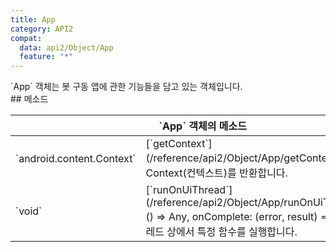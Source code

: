 ```yaml
---
title: App
category: API2
compat:
  data: api2/Object/App
  feature: "*"
---
```


<Section>
  `App` 객체는 봇 구동 앱에 관한 기능들을 담고 있는 객체입니다.
</Section>
<Section>
  ## 메소드

  <Table>
    <Thead>
      <Tr>
        <Th colSpan="2">`App` 객체의 메소드</Th>
      </Tr>
    </Thead>
    <Tbody>
      <Tr>
        <Td><span>`android.content.Context`</span></Td>
        <Td>
          [`getContext`](/reference/api2/Object/App/getContext)`()` \
          앱의 Context(컨텍스트)를 반환합니다.
        </Td>
      </Tr>
      <Tr>
        <Td><span>`void`</span></Td>
        <Td>
          [`runOnUiThread`](/reference/api2/Object/App/runOnUiThread)`(task: () => Any, onComplete: (error, result) => Any)` \
          UI쓰레드 상에서 특정 함수를 실행합니다.
        </Td>
      </Tr>
    </Tbody>
  </Table>
</Section>